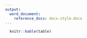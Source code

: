 ```yaml
---
output: 
  word_document:
    reference_docx: docx-style.docx
---
```


```r
  knitr::kable(table)
```

